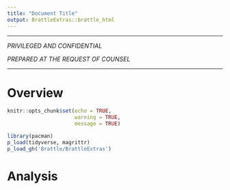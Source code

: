```yaml
---
title: "Document Title"
output: BrattleExtras::brattle_html
---
```


***

*PRIVILEGED AND CONFIDENTIAL*

*PREPARED AT THE REQUEST OF COUNSEL*

***

# Overview

```r
knitr::opts_chunk$set(echo = TRUE,
                      warning = TRUE,
                      message = TRUE)

library(pacman)
p_load(tidyverse, magrittr)
p_load_gh('Brattle/BrattleExtras')
```


# Analysis
